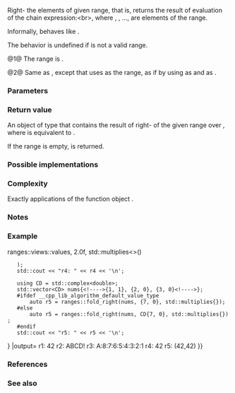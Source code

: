 {{cpp/ranges/title|fold_right}}
{{cpp/algorithm/ranges/navbar}}
{{dcl begin}}
{{dcl header|algorithm}}
{{dcl h|Call signature}}
{{dcl rev begin|num=1}}
{{dcla|anchor=1|since=c++23|until=c++26|1=
template&lt; std::bidirectional_iterator I, std::sentinel_for&lt;I&gt; S, class T,
          /* indirectly-binary-right-foldable */&lt;T, I&gt; F &gt;
constexpr auto fold_right( I first, S last, T init, F f );
}}
{{dcl|since=c++26|1=
template&lt; std::bidirectional_iterator I, std::sentinel_for&lt;I&gt; S,
          class T = std::iter_value_t&lt;I&gt;,
          /* indirectly-binary-right-foldable */&lt;T, I&gt; F &gt;
constexpr auto fold_right( I first, S last, T init, F f );
}}
{{dcl rev end}}
{{dcl rev begin|num=2}}
{{dcl|since=c++23|until=c++26|1=
template&lt; ranges::bidirectional_range R, class T,
          /* indirectly-binary-right-foldable */
              &lt;T, ranges::iterator_t&lt;R&gt;&gt; F &gt;
constexpr auto fold_right( R&amp;&amp; r, T init, F f );
}}
{{dcl|since=c++26|1=
template&lt; ranges::bidirectional_range R, class T = ranges::range_value_t&lt;R&gt;,
          /* indirectly-binary-right-foldable */
              &lt;T, ranges::iterator_t&lt;R&gt;&gt; F &gt;
constexpr auto fold_right( R&amp;&amp; r, T init, F f );
}}
{{dcl rev end}}
{{dcl h|Helper concepts}}
{{dcl|num=3|notes={{mark expos}}|1=
template&lt; class F, class T, class I &gt;
concept /* indirectly-binary-left-foldable */ = /* see description */;
}}
{{dcl|num=4|notes={{mark expos}}|1=
template&lt; class F, class T, class I &gt;
concept /* indirectly-binary-right-foldable */ = /* see description */;
}}
{{dcl end}}

Right-{{enwiki|Fold (higher-order function)|folds}} the elements of given range, that is, returns the result of evaluation of the chain expression:&lt;br&gt;{{tt|f(x{{sub|1}}, f(x{{sub|2}}, ...f(x{{sub|n}}, init)))}}, where {{tt|x{{sub|1}}}}, {{tt|x{{sub|2}}}}, ..., {{tt|x{{sub|n}}}} are elements of the range.

Informally, {{tt|ranges::fold_right}} behaves like {{c|std::fold_left(ranges::reverse(r), init, /* flipped */(f))}}.

The behavior is undefined if {{range|first|last}} is not a valid range.

@1@ The range is {{range|first|last}}.

@2@ Same as {{v|1}}, except that uses {{c|r}} as the range, as if by using {{c|ranges::begin(r)}} as {{c|first}} and {{c|ranges::end(r)}} as {{c|last}}.

{{ranges_fold_algos_helper_concepts|right}}

{{cpp/ranges/niebloid}}

===Parameters===
{{par begin}}
{{par|first, last|the range of elements to fold}}
{{par|r|the range of elements to fold}}
{{par|init|the initial value of the fold}}
{{par|f|the binary function object}}
{{par end}}

===Return value===
An object of type {{c|U}} that contains the result of right-{{enwiki|Fold (higher-order function)|fold}} of the given range over {{c|f}}, where {{c|U}} is equivalent to {{c|std::decay_t&lt;std::invoke_result_t&lt;F&amp;, std::iter_reference_t&lt;I&gt;, T&gt;&gt;;}}.

If the range is empty, {{c|U(std::move(init))}} is returned.

===Possible implementations===
{{eq fun|1=
struct fold_right_fn
{
    template&lt;std::bidirectional_iterator I, std::sentinel_for&lt;I&gt; S,
             class T = std::iter_value_t&lt;I&gt;,
             /* indirectly-binary-right-foldable */&lt;T, I&gt; F&gt;
    constexpr auto operator()(I first, S last, T init, F f) const
    {
        using U = std::decay_t&lt;std::invoke_result_t&lt;F&amp;, std::iter_reference_t&lt;I&gt;, T&gt;&gt;;
        if (first == last)
            return U(std::move(init));
        I tail = ranges::next(first, last);
        U accum = std::invoke(f, *--tail, std::move(init));
        while (first != tail)
            accum = std::invoke(f, *--tail, std::move(accum));
        return accum;
    }
    
    template&lt;ranges::bidirectional_range R, class T = ranges::range_value_t&lt;R&gt;,
             /* indirectly-binary-right-foldable */&lt;T, ranges::iterator_t&lt;R&gt;&gt; F&gt;
    constexpr auto operator()(R&amp;&amp; r, T init, F f) const
    {
        return (*this)(ranges::begin(r), ranges::end(r), std::move(init), std::ref(f));
    }
};

inline constexpr fold_right_fn fold_right;
}}

===Complexity===
Exactly {{c|ranges::distance(first, last)}} applications of the function object {{c|f}}.

===Notes===
{{ranges_fold_algos_table}}

{{ftm begin}}
{{ftm|__cpp_lib_ranges_fold|std=C++23|value=202207L|{{tt|std::ranges}} [[cpp/algorithm/ranges#Constrained fold operations|fold algorithms]]}}
{{ftm|__cpp_lib_algorithm_default_value_type|value=202403L|std=C++26|[[cpp/language/list initialization|List-initialization]] for algorithms {{vl|1,2}}}}
{{ftm end}}

===Example===
{{example
|code=
#include &lt;algorithm&gt;
#include &lt;complex&gt;
#include &lt;functional&gt;
#include &lt;iostream&gt;
#include &lt;ranges&gt;
#include &lt;string&gt;
#include &lt;utility&gt;
#include &lt;vector&gt;

using namespace std::literals;
namespace ranges = std::ranges;

int main()
{
    auto v = {1, 2, 3, 4, 5, 6, 7, 8};
    std::vector&lt;std::string&gt; vs{"A", "B", "C", "D"};
    
    auto r1 = ranges::fold_right(v.begin(), v.end(), 6, std::plus&lt;&gt;()); // (1)
    std::cout &lt;&lt; "r1: " &lt;&lt; r1 &lt;&lt; '\n';
    
    auto r2 = ranges::fold_right(vs, "!"s, std::plus&lt;&gt;()); // (2)
    std::cout &lt;&lt; "r2: " &lt;&lt; r2 &lt;&lt; '\n';
    
    // Use a program defined function object (lambda-expression):
    std::string r3 = ranges::fold_right
    (
        v, "A", [](int x, std::string s) { return s + ':' + std::to_string(x); }
    );
    std::cout &lt;&lt; "r3: " &lt;&lt; r3 &lt;&lt; '\n';
    
    // Get the product of the std::pair::second of all pairs in the vector:
    std::vector&lt;std::pair&lt;char, float&gt;&gt; data{&lt;!----&gt;{'A', 2.f}, {'B', 3.f}, {'C', 3.5f}&lt;!----&gt;};
    float r4 = ranges::fold_right
    (
        data {{!}} ranges::views::values, 2.0f, std::multiplies&lt;&gt;()
    );
    std::cout &lt;&lt; "r4: " &lt;&lt; r4 &lt;&lt; '\n';

    using CD = std::complex&lt;double&gt;;
    std::vector&lt;CD&gt; nums{&lt;!----&gt;{1, 1}, {2, 0}, {3, 0}&lt;!----&gt;};
    #ifdef __cpp_lib_algorithm_default_value_type
        auto r5 = ranges::fold_right(nums, {7, 0}, std::multiplies{});
    #else
        auto r5 = ranges::fold_right(nums, CD{7, 0}, std::multiplies{});
    #endif
    std::cout &lt;&lt; "r5: " &lt;&lt; r5 &lt;&lt; '\n';
}
|output=
r1: 42
r2: ABCD!
r3: A:8:7:6:5:4:3:2:1
r4: 42
r5: (42,42)
}}

===References===
{{ref std c++23}}
{{ref std|title=Fold|id=alg.fold|section=27.6.18}}
{{ref std end}}

===See also===
{{dsc begin}}
{{dsc inc|cpp/algorithm/ranges/dsc fold_right_last}}
{{dsc inc|cpp/algorithm/ranges/dsc fold_left}}
{{dsc inc|cpp/algorithm/ranges/dsc fold_left_first}}
{{dsc inc|cpp/algorithm/ranges/dsc fold_left_with_iter}}
{{dsc inc|cpp/algorithm/ranges/dsc fold_left_first_with_iter}}
{{dsc inc|cpp/algorithm/dsc accumulate}}
{{dsc inc|cpp/algorithm/dsc reduce}}
{{dsc end}}

{{langlinks|de|es|fr|it|ja|pl|pt|ru|zh}}